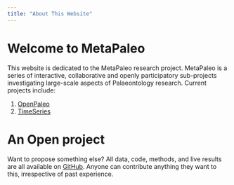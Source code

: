 ```yaml
---
title: "About This Website"
---
```


# Welcome to MetaPaleo

This website is dedicated to the MetaPaleo research project. MetaPaleo is a series of interactive, collaborative and openly participatory sub-projects investigating large-scale aspects of Palaeontology research. Current projects include:

 1. [OpenPaleo](https://github.com/Meta-Paleo/OpenPaleo)
 1. [TimeSeries](https://github.com/Meta-Paleo/TimeSeries)
 
# An Open project

Want to propose something else? All data, code, methods, and live results are all available on [GitHub](https://github.com/Meta-Paleo/). Anyone can contribute anything they want to this, irrespective of past experience.